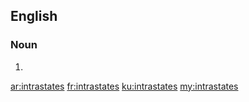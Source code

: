 ==English==

===Noun===
{{head|en|plural}}

# {{plural of|intrastate|lang=en|nocat=1}}

[[ar:intrastates]]
[[fr:intrastates]]
[[ku:intrastates]]
[[my:intrastates]]